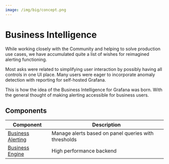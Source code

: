 ```yaml
---
image: /img/big/concept.png
---
```



# Business Intelligence

While working closely with the Community and helping to solve production use cases, we have accumulated quite a list of wishes for reimagined alerting functioning.

Most asks were related to simplifying user interaction by possibly having all controls in one UI place. Many users were eager to incorporate anomaly detection with reporting for self-hosted Grafana.

This is how the idea of the Business Intelligence for Grafana was born. With the general thought of making alerting accessible for business users.

<BlogPost id="big-alerting-20231121" />

## Components

| Component                     | Description                                          |
| ----------------------------- | ---------------------------------------------------- |
| [Business Alerting](alerting) | Manage alerts based on panel queries with thresholds |
| [Business Engine](engine)     | High performance backend                             |

<Feedback />
